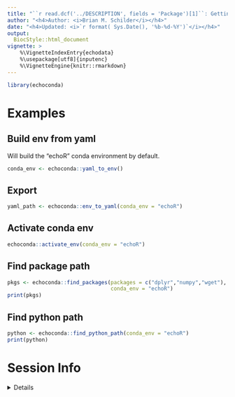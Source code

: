 ```yaml
---
title: "``r read.dcf('../DESCRIPTION', fields = 'Package')[1]``: Getting Started" 
author: "<h4>Author: <i>Brian M. Schilder</i></h4>" 
date: "<h4>Updated: <i>`r format( Sys.Date(), '%b-%d-%Y')`</i></h4>"
output:
  BiocStyle::html_document
vignette: >
    %\VignetteIndexEntry{echodata} 
    %\usepackage[utf8]{inputenc}
    %\VignetteEngine{knitr::rmarkdown}
---
```


```r
library(echoconda) 
```


# Examples  

## Build env from yaml

Will build the "echoR" conda environment by default.

```r
conda_env <- echoconda::yaml_to_env()
```

## Export 

```r
yaml_path <- echoconda::env_to_yaml(conda_env = "echoR")
```


## Activate conda env

```r
echoconda::activate_env(conda_env = "echoR")
```

## Find package path 

```r
pkgs <- echoconda::find_packages(packages = c("dplyr","numpy","wget"),
                                 conda_env = "echoR")
print(pkgs)
```

## Find python path

```r
python <- echoconda::find_python_path(conda_env = "echoR")
print(python)
```


# Session Info 

<details> 

```r
utils::sessionInfo()
```

</details>  

<br>

